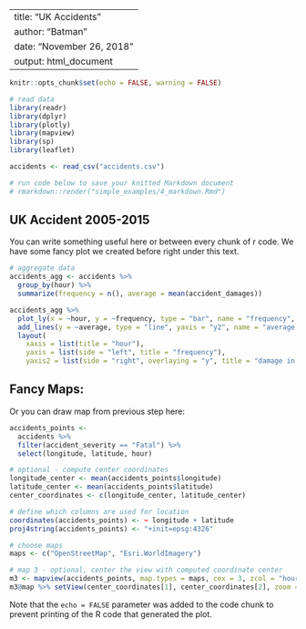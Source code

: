 
---
title: "UK Accidents"
author: "Batman"
date: "November 26, 2018"
output: html_document
---

```r
knitr::opts_chunk$set(echo = FALSE, warning = FALSE)

# read data
library(readr)
library(dplyr)
library(plotly)
library(mapview)
library(sp)
library(leaflet)

accidents <- read_csv("accidents.csv")

# run code below to save your knitted Markdown document
# rmarkdown::render("simple_examples/4_markdown.Rmd")
```

## UK Accident 2005-2015

You can write something useful here or between every chunk of r code.
We have some fancy plot we created before right under this text.

```r
# aggregate data
accidents_agg <- accidents %>% 
  group_by(hour) %>% 
  summarize(frequency = n(), average = mean(accident_damages))

accidents_agg %>% 
  plot_ly(x = ~hour, y = ~frequency, type = "bar", name = "frequency", color = I("#A00606")) %>% 
  add_lines(y = ~average, type = "line", yaxis = "y2", name = "average damage", line = list(color = "#052F66")) %>% 
  layout(
    xaxis = list(title = "hour"),
    yaxis = list(side = "left", title = "frequency"),
    yaxis2 = list(side = "right", overlaying = "y", title = "damage in $"))

```

## Fancy Maps:

Or you can draw map from previous step here:

```r

accidents_points <- 
  accidents %>%
  filter(accident_severity == "Fatal") %>% 
  select(longitude, latitude, hour)

# optional - compute center coordinates
longitude_center <- mean(accidents_points$longitude)
latitude_center <- mean(accidents_points$latitude)
center_coordinates <- c(longitude_center, latitude_center)

# define which columns are used for location
coordinates(accidents_points) <- ~ longitude + latitude
proj4string(accidents_points) <- "+init=epsg:4326"

# choose maps
maps <- c("OpenStreetMap", "Esri.WorldImagery")

# map 3 - optional, center the view with computed coordinate center
m3 <- mapview(accidents_points, map.types = maps, cex = 3, zcol = "hour", burst = TRUE)
m3@map %>% setView(center_coordinates[1], center_coordinates[2], zoom = 6)
```

Note that the `echo = FALSE` parameter was added to the code chunk to prevent printing of the R code that generated the plot.

